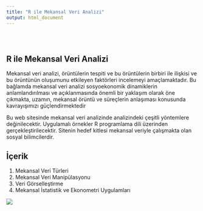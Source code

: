 ```yaml
---
title: "R ile Mekansal Veri Analizi"
output: html_document
---
```


<style type="text/css">
.title {
  display: none;
}

#getting-started img {
  margin-right: 10px;
}

</style>

<div class="row" style="padding-top: 30px;">
<div class="col-sm-6">

# **R ile Mekansal Veri Analizi**

Mekansal veri analizi, örüntülerin tespiti ve bu örüntülerin birbiri ile ilişkisi ve bu örüntünün oluşumunu etkileyen faktörleri incelemeyi amaçlamaktadır. Bu bağlamda mekansal veri analizi sosyoekonomik dinamiklerin anlamlandırılması ve açıklanmasında önemli bir yaklaşım olarak öne çıkmakta, uzamın, mekansal örüntü ve süreçlerin anlaşıması konusunda kavrayışımızı güçlendirmektedir

Bu web sitesinde mekansal veri analizinde analizindeki çeşitli yöntemlere değinilecektir. Uygulamalı örnekler R programlama dili üzerinden gerçekleştirilecektir. Sitenin hedef kitlesi mekansal veriyle çalışmakta olan sosyal bilimcilerdir. 





## İçerik

1. Mekansal Veri Türleri
2. Mekansal Veri Manipülasyonu
3. Veri Görselleştirme
4. Mekansal İstatistik ve Ekonometri Uygulamları


</div>
<div class="col-sm-6">


<a href = "https://crumplab.github.io">
![](images/spatial_logo.png)
</a>
</div>
